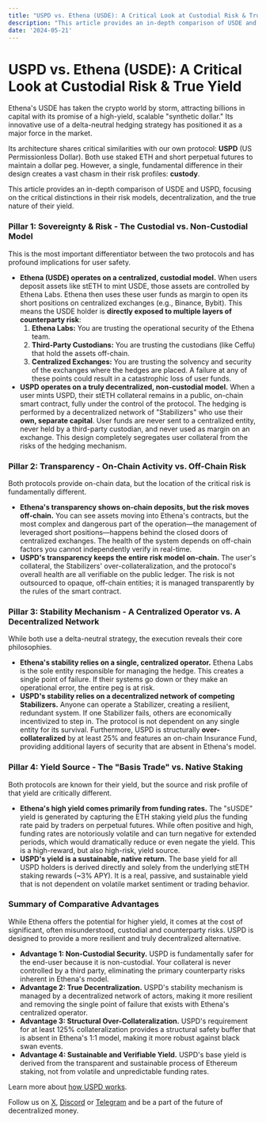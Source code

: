 ```yaml
---
title: "USPD vs. Ethena (USDE): A Critical Look at Custodial Risk & True Yield"
description: "This article provides an in-depth comparison of USDE and USPD, focusing on the critical distinctions in their risk models, decentralization, and the true nature of their yield."
date: '2024-05-21'
---
```


# **USPD vs. Ethena (USDE): A Critical Look at Custodial Risk & True Yield**

Ethena's USDE has taken the crypto world by storm, attracting billions in capital with its promise of a high-yield, scalable "synthetic dollar." Its innovative use of a delta-neutral hedging strategy has positioned it as a major force in the market.

Its architecture shares critical similarities with our own protocol: **USPD** (US Permissionless Dollar). Both use staked ETH and short perpetual futures to maintain a dollar peg. However, a single, fundamental difference in their design creates a vast chasm in their risk profiles: **custody**.

This article provides an in-depth comparison of USDE and USPD, focusing on the critical distinctions in their risk models, decentralization, and the true nature of their yield.

### **Pillar 1: Sovereignty & Risk \- The Custodial vs. Non-Custodial Model**

This is the most important differentiator between the two protocols and has profound implications for user safety.

* **Ethena (USDE) operates on a centralized, custodial model.** When users deposit assets like stETH to mint USDE, those assets are controlled by Ethena Labs. Ethena then uses these user funds as margin to open its short positions on centralized exchanges (e.g., Binance, Bybit). This means the USDE holder is **directly exposed to multiple layers of counterparty risk**:  
  1. **Ethena Labs:** You are trusting the operational security of the Ethena team.  
  2. **Third-Party Custodians:** You are trusting the custodians (like Ceffu) that hold the assets off-chain.  
  3. **Centralized Exchanges:** You are trusting the solvency and security of the exchanges where the hedges are placed. A failure at any of these points could result in a catastrophic loss of user funds.  
* **USPD operates on a truly decentralized, non-custodial model.** When a user mints USPD, their stETH collateral remains in a public, on-chain smart contract, fully under the control of the protocol. The hedging is performed by a decentralized network of "Stabilizers" who use their **own, separate capital**. User funds are never sent to a centralized entity, never held by a third-party custodian, and never used as margin on an exchange. This design completely segregates user collateral from the risks of the hedging mechanism.

### **Pillar 2: Transparency \- On-Chain Activity vs. Off-Chain Risk**

Both protocols provide on-chain data, but the location of the critical risk is fundamentally different.

* **Ethena's transparency shows on-chain deposits, but the risk moves off-chain.** You can see assets moving into Ethena's contracts, but the most complex and dangerous part of the operation—the management of leveraged short positions—happens behind the closed doors of centralized exchanges. The health of the system depends on off-chain factors you cannot independently verify in real-time.  
* **USPD's transparency keeps the entire risk model on-chain.** The user's collateral, the Stabilizers' over-collateralization, and the protocol's overall health are all verifiable on the public ledger. The risk is not outsourced to opaque, off-chain entities; it is managed transparently by the rules of the smart contract.

### **Pillar 3: Stability Mechanism \- A Centralized Operator vs. A Decentralized Network**

While both use a delta-neutral strategy, the execution reveals their core philosophies.

* **Ethena's stability relies on a single, centralized operator.** Ethena Labs is the sole entity responsible for managing the hedge. This creates a single point of failure. If their systems go down or they make an operational error, the entire peg is at risk.  
* **USPD's stability relies on a decentralized network of competing Stabilizers.** Anyone can operate a Stabilizer, creating a resilient, redundant system. If one Stabilizer fails, others are economically incentivized to step in. The protocol is not dependent on any single entity for its survival. Furthermore, USPD is structurally **over-collateralized** by at least 25% and features an on-chain Insurance Fund, providing additional layers of security that are absent in Ethena's model.

### **Pillar 4: Yield Source \- The "Basis Trade" vs. Native Staking**

Both protocols are known for their yield, but the source and risk profile of that yield are critically different.

* **Ethena's high yield comes primarily from funding rates.** The "sUSDE" yield is generated by capturing the ETH staking yield *plus* the funding rate paid by traders on perpetual futures. While often positive and high, funding rates are notoriously volatile and can turn negative for extended periods, which would dramatically reduce or even negate the yield. This is a high-reward, but also high-risk, yield source.  
* **USPD's yield is a sustainable, native return.** The base yield for all USPD holders is derived directly and solely from the underlying stETH staking rewards (\~3% APY). It is a real, passive, and sustainable yield that is not dependent on volatile market sentiment or trading behavior.

### **Summary of Comparative Advantages**

While Ethena offers the potential for higher yield, it comes at the cost of significant, often misunderstood, custodial and counterparty risks. USPD is designed to provide a more resilient and truly decentralized alternative.

* **Advantage 1: Non-Custodial Security.** USPD is fundamentally safer for the end-user because it is non-custodial. Your collateral is never controlled by a third party, eliminating the primary counterparty risks inherent in Ethena's model.  
* **Advantage 2: True Decentralization.** USPD's stability mechanism is managed by a decentralized network of actors, making it more resilient and removing the single point of failure that exists with Ethena's centralized operator.  
* **Advantage 3: Structural Over-Collateralization.** USPD's requirement for at least 125% collateralization provides a structural safety buffer that is absent in Ethena's 1:1 model, making it more robust against black swan events.  
* **Advantage 4: Sustainable and Verifiable Yield.** USPD's base yield is derived from the transparent and sustainable process of Ethereum staking, not from volatile and unpredictable funding rates.

Learn more about [how USPD works](https://uspd.io/how-it-works).

Follow us on [X](https://x.com/USPD_io), [Discord](https://discord.gg/uspd) or [Telegram](https://t.me/USPDhub) and be a part of the future of decentralized money.
